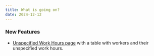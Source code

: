 ```yaml
---
title: What is going on?
date: 2024-12-12
---
```


### New Features

- [Unspecified Work Hours page](/operational-summaries/unspecified-work-hours) with a table with workers and their unspecified work hours.
